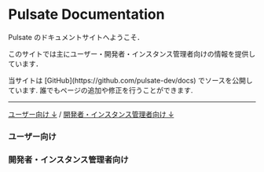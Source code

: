 
# Pulsate Documentation

Pulsate のドキュメントサイトへようこそ．

このサイトでは主にユーザー・開発者・インスタンス管理者向けの情報を提供しています．

<Callout>
  当サイトは [GitHub](https://github.com/pulsate-dev/docs)
  でソースを公開しています. 誰でもページの追加や修正を行うことができます.
</Callout>

---

[ユーザー向け ↓](#ユーザー向け) / [開発者・インスタンス管理者向け ↓](#開発者インスタンス管理者向け)

<Cards>
  <Card title="Pulsateについて" href="/community/project/about" />
</Cards>

### ユーザー向け

### 開発者・インスタンス管理者向け

<Cards>
  <Card title="APIリファレンス ↗" href="https://link.pulsate.dev/api" />
</Cards>
